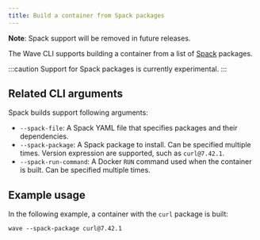 ```yaml
---
title: Build a container from Spack packages
---
```


**Note**: Spack support will be removed in future releases.

The Wave CLI supports building a container from a list of [Spack] packages.

:::caution
Support for Spack packages is currently experimental.
:::

## Related CLI arguments

Spack builds support following arguments:

- `--spack-file`: A Spack YAML file that specifies packages and their dependencies.
- `--spack-package`: A Spack package to install. Can be specified multiple times. Version expression are supported, such as `curl@7.42.1`.
- `--spack-run-command`: A Docker `RUN` command used when the container is built. Can be specified multiple times.

## Example usage

In the following example, a container with the `curl` package is built:

```
wave --spack-package curl@7.42.1
```

[Spack]: https://spack.io/
